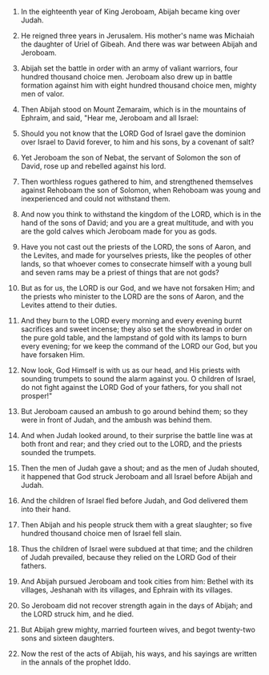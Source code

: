 
1. In the eighteenth year of King Jeroboam, Abijah became king over Judah.

2. He reigned three years in Jerusalem. His mother's name was Michaiah the daughter of Uriel of Gibeah. And there was war between Abijah and Jeroboam.

3. Abijah set the battle in order with an army of valiant warriors, four hundred thousand choice men. Jeroboam also drew up in battle formation against him with eight hundred thousand choice men, mighty men of valor.

4. Then Abijah stood on Mount Zemaraim, which is in the mountains of Ephraim, and said, "Hear me, Jeroboam and all Israel:

5. Should you not know that the LORD God of Israel gave the dominion over Israel to David forever, to him and his sons, by a covenant of salt?

6. Yet Jeroboam the son of Nebat, the servant of Solomon the son of David, rose up and rebelled against his lord.

7. Then worthless rogues gathered to him, and strengthened themselves against Rehoboam the son of Solomon, when Rehoboam was young and inexperienced and could not withstand them.

8. And now you think to withstand the kingdom of the LORD, which is in the hand of the sons of David; and you are a great multitude, and with you are the gold calves which Jeroboam made for you as gods.

9. Have you not cast out the priests of the LORD, the sons of Aaron, and the Levites, and made for yourselves priests, like the peoples of other lands, so that whoever comes to consecrate himself with a young bull and seven rams may be a priest of things that are not gods?

10. But as for us, the LORD is our God, and we have not forsaken Him; and the priests who minister to the LORD are the sons of Aaron, and the Levites attend to their duties.

11. And they burn to the LORD every morning and every evening burnt sacrifices and sweet incense; they also set the showbread in order on the pure gold table, and the lampstand of gold with its lamps to burn every evening; for we keep the command of the LORD our God, but you have forsaken Him.

12. Now look, God Himself is with us as our head, and His priests with sounding trumpets to sound the alarm against you. O children of Israel, do not fight against the LORD God of your fathers, for you shall not prosper!"

13. But Jeroboam caused an ambush to go around behind them; so they were in front of Judah, and the ambush was behind them.

14. And when Judah looked around, to their surprise the battle line was at both front and rear; and they cried out to the LORD, and the priests sounded the trumpets.

15. Then the men of Judah gave a shout; and as the men of Judah shouted, it happened that God struck Jeroboam and all Israel before Abijah and Judah.

16. And the children of Israel fled before Judah, and God delivered them into their hand.

17. Then Abijah and his people struck them with a great slaughter; so five hundred thousand choice men of Israel fell slain.

18. Thus the children of Israel were subdued at that time; and the children of Judah prevailed, because they relied on the LORD God of their fathers.

19. And Abijah pursued Jeroboam and took cities from him: Bethel with its villages, Jeshanah with its villages, and Ephrain with its villages.

20. So Jeroboam did not recover strength again in the days of Abijah; and the LORD struck him, and he died.

21. But Abijah grew mighty, married fourteen wives, and begot twenty-two sons and sixteen daughters.

22. Now the rest of the acts of Abijah, his ways, and his sayings are written in the annals of the prophet Iddo.


